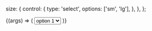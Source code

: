 
<Meta title="Components/Select" component={Select} />

  size: {
    control: {
      type: 'select',
      options: ['sm', 'lg'],
    },
  },
};

<Canvas>
  <Story
    name="Default"
    args={{
      id: 'basic-select',
      size: 'sm',
      ariaLabel: 'aria-label',
    }}
    argTypes={argTypes}
  >
    {(args) => (
      <Select {...args}>
        <option value="option1">option 1</option>
        <option value="option2">option 2</option>
        <option value="option3">option 3</option>
      </Select>
    )}
  </Story>
</Canvas>

<ArgsTable story="Default" />
